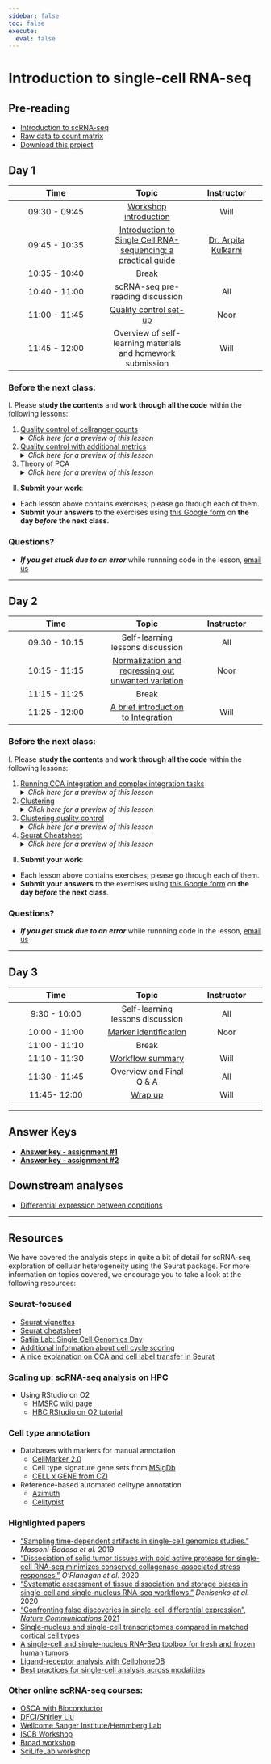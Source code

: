 ```yaml
---
sidebar: false
toc: false
execute: 
  eval: false
---
```


# Introduction to single-cell RNA-seq

## Pre-reading

* [Introduction to scRNA-seq](01_intro_to_scRNA-seq.qmd)
* [Raw data to count matrix](02_SC_generation_of_count_matrix.qmd)
* [Download this project](https://www.dropbox.com/s/vop78wq76h02a2f/single_cell_rnaseq.zip?dl=1)

## Day 1

| Time |  Topic  | Instructor |
|:-----------:|:----------:|:--------:|
| 09:30 - 09:45 | [Workshop introduction](slides/workshop_intro_slides.pdf) | Will |
| 09:45 - 10:35| [Introduction to Single Cell RNA-sequencing: a practical guide](slides/072624_Chan_scRNAseq_workshop_Arpita_Kulkarni.pdf) | [Dr. Arpita Kulkarni](https://singlecellcore.hms.harvard.edu/people/arpita-kulkarni-phd) |
| 10:35 - 10:40 | Break |
| 10:40 - 11:00 | scRNA-seq pre-reading discussion | All |
| 11:00 - 11:45 | [Quality control set-up](03_SC_quality_control-setup.qmd) | Noor |
| 11:45 - 12:00 | Overview of self-learning materials and homework submission | Will |


### Before the next class:

I. Please **study the contents** and **work through all the code** within the following lessons:
 
   1. [Quality control of cellranger counts](04_cellranger_QC.qmd)
      <details>
       <summary><i>Click here for a preview of this lesson</i></summary>
       <br>Before you start any analysis, it’s important to know whether or not you have good quality cells. At these early stages you can flag or remove samples that could produce erroneous results downstream. <br><br>In this lesson you will:<br>
             - Discuss the outputs of cellranger and how to run it <br>
             - Review web summary HTML report<br>
             - Create plots from metrics_summary.csv file <br><br>
        </details>

 2.  [Quality control with additional metrics](../lessons/04_SC_quality_control.md)
      <details>
       <summary><i>Click here for a preview of this lesson</i></summary>
         <br>In addition to the QC generated by cellranger, we can also compute some of our own metrics based on the raw data we have loaded into our Seurat object. <br><br>In this lesson you will:<br>
             - Compute essential QC metrics for each sample<br>
             - Create plots to visualize metrics across cells per sample<br>
             - Critically evaluate each plot and learn what each QC metric means<br><br>
        </details>
     
   3. [Theory of PCA](../lessons/05_theory_of_PCA.md)
      <details>
       <summary><i>Click here for a preview of this lesson</i></summary>
         <br>Before we can begin the next steps of the workflow, we need to make sure you have a good understanding of Principal Components Analysis (PCA). This method will be utilized in the scRNA-seq analysis workflow, and this foundation will help you better navigate those steps and interpretation of results.<br><br>
        </details>
         

II. **Submit your work**:
   * Each lesson above contains exercises; please go through each of them.
   * **Submit your answers** to the exercises using [this Google form](https://docs.google.com/forms/d/e/1FAIpQLSf4zw37eUcuNCmHxCLikg3JENoxGWIuv5c_5pqHdYNId81Arg/viewform) on **the day *before* the next class**.
   


### Questions?
* ***If you get stuck due to an error*** while runnning code in the lesson, [email us](mailto:hbctraining@hsph.harvard.edu) 

***

## Day 2

| Time |  Topic  | Instructor |
|:-----------:|:----------:|:--------:|
| 09:30 - 10:15 | Self-learning lessons discussion | All |
| 10:15 - 11:15|  [Normalization and regressing out unwanted variation](../lessons/06_SC_SCT_normalization.md) | Noor |
| 11:15 - 11:25 | Break |
| 11:25 - 12:00| [A brief introduction to Integration](../lessons/06a_integration_cca_theory.md) | Will |

### Before the next class:
I. Please **study the contents** and **work through all the code** within the following lessons:

1. [Running CCA integration and complex integration tasks](../lessons/06b_integration_code_harmony.md)
      <details>
       <summary><i>Click here for a preview of this lesson</i></summary>
        <br>In class, we described the theory of integration and in what situations we would implement it. <br><br>In this lesson you will:<br>
             - Run the code to implement CCA integration <br>
             - Evaluate the effect of integration on the UMAP <br>
             - Learn about methods for complex integration tasks (Harmonizing samples) <br>
        </details>
   
2. [Clustering](../lessons/07_SC_clustering_cells_SCT.md)
      <details>
       <summary><i>Click here for a preview of this lesson</i></summary>
         <br>From the UMAP visualization of our data  we can see that the cells are positioned into groups. Our next task is to isolate clusters of cells that are most similar to one another based on gene expression. <br><br>In this lesson you will:<br>
             - Learn the theory behind clustering and how it is performed in Seurat<br>
             - Cluster cells and visualize them on the UMAP<br>
        </details>

3. [Clustering quality control](../lessons/08_SC_clustering_quality_control.md)
      <details>
       <summary><i>Click here for a preview of this lesson</i></summary>
         <br>After separating cells into clusters, it is crtical to evaluate whether they are biologically meaningful or not. At this point we can also decide if we need to re-cluster and/or potentialy go back to a previous QC step.
         <br><br>In this lesson you will:<br>
           - Check to see that clusters are not influenced by uninteresting sources of variation<br>
           - Check to see whether the major principal components are driving the different clusters<br>
           - Explore the cell type identities by looking at the expression for known markers across the clusters.<br>
        </details>

4. [Seurat Cheatsheet](../lessons/seurat_cheatsheet.md) 
      <details>
       <summary><i>Click here for a preview of this lesson</i></summary>
         <br>At this point, we have populated our seurat object with many different pieces of information. Knowing how to access different values will allow you to interact more efficiently with your dataset.
         <br><br>In this lesson you will:<br>
           - Explore the different parts of a seurat object.<br>
           - Use the built-in functions from the Seurat package for visualizations and grabbing data.<br>
        </details>


II. **Submit your work**:
   * Each lesson above contains exercises; please go through each of them.
   * **Submit your answers** to the exercises using [this Google form](https://docs.google.com/forms/d/e/1FAIpQLSd8-k5YwfQekQQdFuDVPhGCy-eK70CqPiUkDNYDeWSEQYBAZg/viewform?usp=sf_link) on **the day *before* the next class**.

### Questions?
* ***If you get stuck due to an error*** while runnning code in the lesson, [email us](mailto:hbctraining@hsph.harvard.edu) 


***


## Day 3

| Time |  Topic  | Instructor |
|:-----------:|:----------:|:--------:|
| 9:30 - 10:00 | Self-learning lessons discussion | All |
| 10:00 - 11:00 |[Marker identification](../lessons/09_merged_SC_marker_identification.md) | Noor |
| 11:00 - 11:10 | Break |
| 11:10 - 11:30 | [Workflow summary](../lessons/scRNAseq_workflow.md) | Will |
| 11:30 - 11:45 | Overview and Final Q & A | All |
| 11:45- 12:00 | [Wrap up](../slides/Workshop_wrapup.pdf) | Will |

***

## Answer Keys

* **[Answer key - assignment #1](../homework/Day1_exercise_answer_key.md)**
* **[Answer key - assignment #2](../homework/Day2_exercise_answer_key.R)**

## Downstream analyses

* [Differential expression between conditions](../lessons/pseudobulk_DESeq2_scrnaseq.md)

***

## Resources
We have covered the analysis steps in quite a bit of detail for scRNA-seq exploration of cellular heterogeneity using the Seurat package. For more information on topics covered, we encourage you to take a look at the following resources:

### Seurat-focused
* [Seurat vignettes](https://satijalab.org/seurat/vignettes.html)
* [Seurat cheatsheet](https://satijalab.org/seurat/essential_commands.html)
* [Satija Lab: Single Cell Genomics Day](https://satijalab.org/scgd21/)
* [Additional information about cell cycle scoring](../lessons/cell_cycle_scoring.md)
* [A nice explanation on CCA and cell label transfer in Seurat](https://divingintogeneticsandgenomics.com/post/cca-alignment/)

### Scaling up: scRNA-seq analysis on HPC  
* Using RStudio on O2
    * [HMSRC wiki page](https://harvardmed.atlassian.net/wiki/spaces/O2/pages/1623425967/RStudio+on+O2)
    * [HBC RStudio on O2 tutorial](https://hbctraining.github.io/Intro-to-Unix-QMB/lessons/R_studio_on_02.html)

### Cell type annotation
- Databases with markers for manual annotation
  - [CellMarker 2.0](http://bio-bigdata.hrbmu.edu.cn/CellMarker/)
  - Cell type signature gene sets from [MSigDb](https://www.gsea-msigdb.org/gsea/msigdb/human/genesets.jsp?collection=C8)
  - [CELL x GENE from CZI](https://cellxgene.cziscience.com/gene-expression)
- Reference-based automated celltype annotation
  - [Azimuth](https://azimuth.hubmapconsortium.org/)
  - [Celltypist](https://www.celltypist.org/)
 
   
### Highlighted papers

- ["Sampling time-dependent artifacts in single-cell genomics studies."](https://genomebiology.biomedcentral.com/articles/10.1186/s13059-020-02032-0) *Massoni-Badosa et al.* 2019
- ["Dissociation of solid tumor tissues with cold active protease for single-cell RNA-seq minimizes conserved collagenase-associated stress responses."](https://genomebiology.biomedcentral.com/articles/10.1186/s13059-019-1830-0) *O'Flanagan et al.* 2020
- ["Systematic assessment of tissue dissociation and storage biases in single-cell and single-nucleus RNA-seq workflows."](https://genomebiology.biomedcentral.com/articles/10.1186/s13059-020-02048-6) *Denisenko et al.* 2020
- ["Confronting false discoveries in single-cell differential expression", _Nature Communications_ 2021](https://www.nature.com/articles/s41467-021-25960-2)
- [Single-nucleus and single-cell transcriptomes compared in matched cortical cell types](https://www.ncbi.nlm.nih.gov/pmc/articles/PMC6306246/)
- [A single-cell and single-nucleus RNA-Seq toolbox for fresh and frozen human tumors](https://www.nature.com/articles/s41591-020-0844-1)
- [Ligand-receptor analysis with CellphoneDB](https://www.nature.com/articles/s41576-020-00292-x)
- [Best practices for single-cell analysis across modalities](https://www.nature.com/articles/s41576-023-00586-w)



### Other online scRNA-seq courses:
  - [OSCA with Bioconductor](http://bioconductor.org/books/release/OSCA/)
  - [DFCI/Shirley Liu](https://liulab-dfci.github.io/bioinfo-combio/)
  - [Wellcome Sanger Institute/Hemmberg Lab](https://www.singlecellcourse.org/)
  - [ISCB Workshop](https://github.com/SingleCellTranscriptomics)
  - [Broad workshop](https://broadinstitute.github.io/2020_scWorkshop/)
  - [SciLifeLab workshop](https://nbisweden.github.io/workshop-scRNAseq/)
